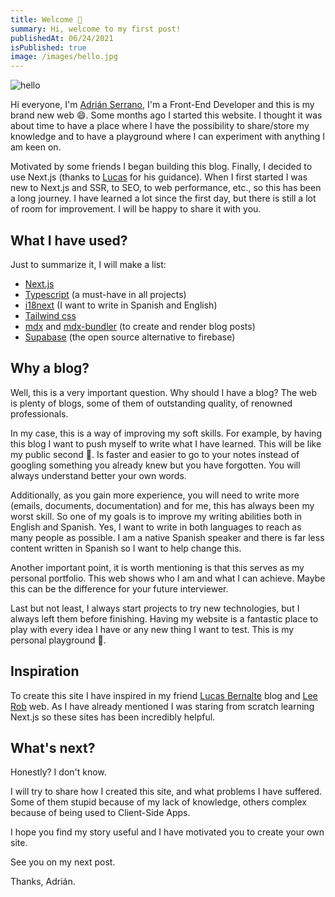 ```yaml
---
title: Welcome 👋
summary: Hi, welcome to my first post!
publishedAt: 06/24/2021
isPublished: true
image: /images/hello.jpg
---
```


<Image
        alt="hello"
        src="/images/hello.jpg"
        width={632}
        height={334}
        layout="responsive"
        caption="Photo by Drew Beamer on Unsplash"
      />

Hi everyone, I'm [Adrián Serrano](http://twitter.com/adrserr10), I'm a Front-End Developer and this is my brand new web 😄.
Some months ago I started this website. I thought it was about time to have a place where I have the possibility to share/store my knowledge and to have a playground where I can experiment with anything I am keen on.

Motivated by some friends I began building this blog. Finally, I decided to use Next.js (thanks to [Lucas](https://lucasbernalte.com/) for his guidance). When I first started I was new to Next.js and SSR, to SEO, to web performance, etc., so this has been a long journey. I have learned a lot since the first day, but there is still a lot of room for improvement. I will be happy to share it with you.

## What I have used?

Just to summarize it, I will make a list:

- [Next.js](https://nextjs.org/)
- [Typescript](https://www.typescriptlang.org/) (a must-have in all projects)
- [i18next](https://www.i18next.com/) (I want to write in Spanish and English)
- [Tailwind css](https://tailwindcss.com/)
- [mdx](https://mdxjs.com/) and [mdx-bundler](https://github.com/kentcdodds/mdx-bundler) (to create and render blog posts)
- [Supabase](https://supabase.io/) (the open source alternative to firebase)

## Why a blog?

Well, this is a very important question. Why should I have a blog? The web is plenty of blogs, some of them of outstanding quality, of renowned professionals.

In my case, this is a way of improving my soft skills. For example, by having this blog I want to push myself to write what I have learned. This will be like my public second 🧠. Is faster and easier to go to your notes instead of googling something you already knew but you have forgotten. You will always understand better your own words.

Additionally, as you gain more experience, you will need to write more (emails, documents, documentation) and for me, this has always been my worst skill. So one of my goals is to improve my writing abilities both in English and Spanish. Yes, I want to write in both languages to reach as many people as possible. I am a native Spanish speaker and there is far less content written in Spanish so I want to help change this.

Another important point, it is worth mentioning is that this serves as my personal portfolio. This web shows who I am and what I can achieve. Maybe this can be the difference for your future interviewer.

Last but not least, I always start projects to try new technologies, but I always left them before finishing. Having my website is a fantastic place to play with every idea I have or any new thing I want to test. This is my personal playground 🙂.

## Inspiration

To create this site I have inspired in my friend [Lucas Bernalte](https://lucasbernalte.com/) blog and [Lee Rob](https://leerob.io/) web. As I have already mentioned I was staring from scratch learning Next.js so these sites has been incredibly helpful.

## What's next?

Honestly? I don't know.

I will try to share how I created this site, and what problems I have suffered. Some of them stupid because of my lack of knowledge, others complex because of being used to Client-Side Apps.

I hope you find my story useful and I have motivated you to create your own site.

See you on my next post.

Thanks, Adrián.
